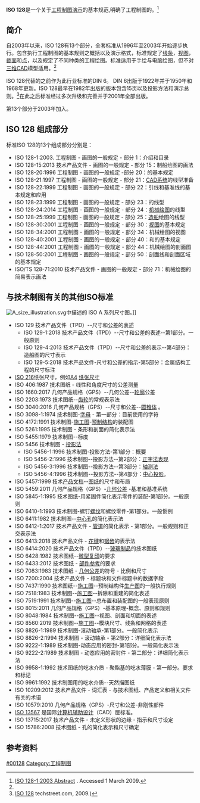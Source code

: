 {{Expand|time=2014-04-21T23:01:45+00:00}}
'''ISO 128'''是一个关于[[工程制图|工程制图]][[简报|演示]]的基本规范,明确了工程制图的{{link-en|图形表达|graphical representation}}。<ref name="ISO 128-1:2003">[http://www.iso.org/iso/iso_catalogue/catalogue_tc/catalogue_detail.htm?csnumber=32462 ISO 128-1:2003 Abstract] {{Wayback|url=http://www.iso.org/iso/iso_catalogue/catalogue_tc/catalogue_detail.htm?csnumber=32462 |date=20150725181858 }}. Accessed 1 March 2009.</ref>

==简介==
自2003年以来，ISO 128有13个部分，全套标准从1996年至2003年开始逐步执行。包含执行工程制图的基本规则之概括以及演示格式，标准规定了[[线条|线条]]，[[视图|视图]]，[[截面_(幾何)|截面]]和[[点|点]]，以及规定了不同种类的工程绘图。标准适用于手绘与电脑绘图，但不对[[三维|三维]][[CAD|CAD]]模型适用。<ref name="ISO 128-1:2003" />

ISO 128代替的之前作为此行业标准的DIN 6。 DIN 6出版于1922年并于1950年和1968年更新。ISO 128最早在1982年出版的版本包含15页以及投影方法和演示总则。<ref>[http://www.techstreet.com/cgi-bin/detail?product_id=23666 ISO 128] {{Wayback|url=http://www.techstreet.com/cgi-bin/detail?product_id=23666 |date=20191017130420 }} techstreet.com, 2009.)</ref>在此之后标准经过多次升级和完善并于2001年全部出版。

第13个部分于2003年加入。

==ISO 128 组成部分==
标准ISO 128的13个组成部分分别是：

*ISO 128-1:2003. 工程制图 - 画图的一般规定 - 部分 1：介绍和目录
*ISO 128-15:2013 技术产品文件 - 画图的一般规定 - 部分 15：制船绘图的画法
*ISO 128-20:1996 工程制图 - 画图的一般规定 -部分 20：{{link-en|线型|wikt:line}}的基本规定
*ISO 128-21:1997 工程制图 - 画图的一般规定 - 部分 21：[[计算机辅助设计|CAD系统]]的线型准备
*ISO 128-22:1999 工程制图 - 画图的一般规定 - 部分 22：引线和基准线的基本规定和应用
*ISO 128-23:1999 工程制图 - 画图的一般规定 - 部分 23：{{Tsl|en|architectural drawing|建筑绘图}}的线型
*ISO 128-24:2014 工程制图 - 画图的一般规定 - 部分 24：[[工程图|机械绘图]]的线型
*ISO 128-25:1999 工程制图 - 画图的一般规定 - 部分 25：[[造船|造船]]绘图的线型
*ISO 128-30:2001 工程制图 - 画图的一般规定 - 部分 30：[[视图|视图]]的基本规定
*ISO 128-34:2001 工程制图 - 画图的一般规定 - 部分 34：机械绘图的视图
*ISO 128-40:2001 工程制图 - 画图的一般规定 - 部分 40：{{link-en|剖面线|Cut (graph theory)}}和{{link-en|剖面图|Multiview orthographic projection#Section}}的基本规定
*ISO 128-44:2001 工程制图 - 画图的一般规定 - 部分 44：机械绘图的剖面图
*ISO 128-50:2001 工程制图 - 画图的一般规定 - 部分 50：剖面线和剖面区域的基本规定
*ISO/TS 128-71:2010 技术产品文件 - 画图的一般规定 - 部分 71：机械绘图的简易表示画法

==与技术制图有关的其他ISO标准==
[[Image:A_size_illustration.svg|thumb]]中描述的 ISO A 系列尺寸图。]]
*ISO 129 技术产品文件（TPD）--尺寸和公差的表述
** ISO 129-1:2018 技术产品文件（TPD）--尺寸和公差的表述--第1部分。一般原则
** ISO 129-4:2013 技术产品文件（TPD）--尺寸和公差的表示--第4部分：造船图的尺寸表示
** ISO 129-5:2018 技术产品文件-尺寸和公差的指示-第5部分：金属结构工程的尺寸标注
* [[ISO_216|ISO 216]]纸张尺寸，例如[[A4纸|A4]] [[纸张尺寸|纸张尺寸]]
* ISO 406:1987 技术图纸 - 线性和角度尺寸的公差测量
* ISO 1660:2017 几何产品规格（GPS）--几何公差--[[轮廓（工程）|轮廓]]公差
* ISO 2203:1973 技术图纸--[[齿轮|齿轮]]的常规表示法
* ISO 3040:2016 几何产品规格（GPS）--尺寸和公差--[[圆锥体（几何）|圆锥体]] 。
* ISO 3098-1:1974 技术制图-[[字母|字母]] - 第一部分：目前使用的字符
* ISO 4172:1991 技术制图-[[施工图|施工图]]-[[预制结构|预制结构]]的装配图
* ISO 5261:1995 技术制图 - 条形和剖面的简化表示法 
* ISO 5455:1979 技术制图--标度 
* ISO 5456 技术制图 - [[正投影法|投影法]]
** ISO 5456-1:1996 技术制图-投影方法-第1部分：概要
** ISO 5456-2:1996 技术制图--投影方法--第2部分：[[正字法表现|正字法表现]] 
** ISO 5456-3:1996 技术制图--投影方法--第3部分：[[轴测法|轴测法]]
** ISO 5456-4:1996 技术制图--投影方法--第4部分：[[中心投影|中心投影]]。
* ISO 5457:1999 技术[[产品文档|产品文档]]--[[图纸|图纸]]的尺寸和布局
* ISO 5459:2011 几何产品规格（GPS）-[[几何公差|几何公差]] -基准和基准系统
* ISO 5845-1:1995 技术图纸-用紧固件简化表示零件的装配-第1部分。一般原则
* ISO 6410-1:1993 技术制图-螺钉[[螺纹|螺纹]]和螺纹零件-第1部分。一般惯例
* ISO 6411:1982 技术制图--[[中心孔|中心孔]]的简化表示法 
* ISO 6412-1:2017 技术产品文件 - [[管道运输|管道]]的简化表示 - 第1部分。一般规则和正交表示法
* ISO 6413:2018 技术产品文件 - [[花键（数学）|花键]]和[[锯齿|锯齿]]的表示法 
* ISO 6414:2020 技术产品文件（TPD）--[[玻璃制品|玻璃制品]]的技术图纸
* ISO 6428:1982 技术图纸--[[微型复印|微型复印]]的要求 
* ISO 6433:2012 技术图纸 - [[部件参考|部件参考]]的要求
* ISO 7083:1983 技术图纸 - [[几何公差|几何公差]]的符号 - 比例和尺寸
* ISO 7200:2004 技术产品文件 - 标题块和文件标题中的数据字段
* ISO 7437:1990 技术图纸--[[施工图|施工图]]--预制结构件[[生产图|生产图]]的一般执行规则
* ISO 7518:1983 技术制图--[[施工图|施工图]]--拆除和重建的简化表述
* ISO 7519:1991 技术制图--[[施工图|施工图]]--总布置和装配图的一般表现原则
* ISO 8015:2011 几何产品规格（GPS）-基本原理-概念、原则和规则
* ISO 8048:1984 技术制图--[[施工图|施工图]]--视图、剖面和切面的表述 
* ISO 8560:2019 技术制图--[[施工图|施工图]]--模块尺寸、线条和网格的表述
* ISO 8826-1:1989 技术制图-滚动轴承-第1部分。一般简化表示 
* ISO 8826-2:1994 技术制图 - 滚动轴承 - 第2部分：详细简化表示法
* ISO 9222-1:1989 技术制图-动态应用的密封-第1部分。一般简化表示法 
* ISO 9222-2:1989 技术制图 - 动态应用的密封件 - 第二部分：详细简化表示法 
* ISO 9958-1:1992 技术图纸的吃水介质 - 聚酯基的吃水薄膜 - 第一部分。要求和标记
* ISO 9961:1992 技术制图用的吃水介质--天然描图纸
* ISO 10209:2012 技术产品文件 - 词汇表 - 与技术图纸、产品定义和相关文件有关的术语
* ISO 10579:2010 几何产品规格（GPS）-尺寸和公差-非刚性部件
* [[ISO_13567|ISO 13567]] 是国际[[计算机辅助设计|计算机辅助设计]]（CAD）层标准。
* ISO 13715:2017 技术产品文件 - 未定义形状的边缘 - 指示和尺寸设定 
* ISO 15786:2008 技术图纸 - 孔的简化表示和尺寸确定

==参考资料==
<references />

{{ISO}}

[[Category:ISO標準|#00128]]
[[Category:工程制图|Category:工程制图]]